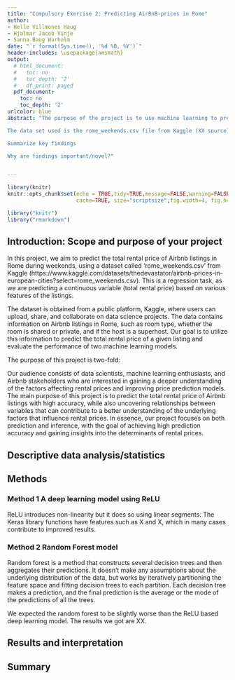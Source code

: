 ```yaml
---
title: "Compulsory Exercise 2: Predicting AirBnB-prices in Rome"
author:
- Helle Villmones Haug
- Hjalmar Jacob Vinje
- Sanna Baug Warholm
date: "`r format(Sys.time(), '%d %B, %Y')`"
header-includes: \usepackage{amsmath}
output:
  # html_document:
  #   toc: no
  #   toc_depth: '2'
  #   df_print: paged
  pdf_document:
    toc: no
    toc_depth: '2'
urlcolor: blue
abstract: "The purpose of the project is to use machine learning to predict the price of Airbnb nights in Rome XX TBA. 

The data set used is the rome_weekends.csv file from Kaggle (XX source). It was analyzed by X and X. 

Summarize key findings

Why are findings important/novel?"


---
```

  
```r
library(knitr)
knitr::opts_chunk$set(echo = TRUE,tidy=TRUE,message=FALSE,warning=FALSE,strip.white=TRUE,prompt=FALSE,
                      cache=TRUE, size="scriptsize",fig.width=4, fig.height=3,fig.align = "center")
```

```r
library("knitr")
library("rmarkdown")
```

<!--  Etc (load all packages needed). -->





## Introduction: Scope and purpose of your project

\textcolor{red}{Briefly introduce the broad idea of the problem or task that you chose and the respective data set that
you use. This could be a classification task (e.g., predicting the species of flowers in the Iris data set) or
a regression task (e.g., predicting the price of a house based on its features). Clearly define the scope of
your project. What specific problem are you trying to solve?
• Describe the source and give a referenc to where the data set is coming from.
• Describe the purpose of your project is some more detail. What are the specific question that you want
to answer in your project? Are you trying to find the best performing method or a good performing
and light method that is easy to use? Who is your audience? Are you trying to discover the relations
between different variables? Are you trying to find important predictors for your classification? Are
you trying to draw some insightful understanding in a particular topic/domain? Importantly: Is the
main purpose inference or prediction?}


In this project, we aim to predict the total rental price of Airbnb listings in Rome during weekends, using a dataset called 'rome_weekends.csv' from Kaggle (https://www.kaggle.com/datasets/thedevastator/airbnb-prices-in-european-cities?select=rome_weekends.csv). This is a regression task, as we are predicting a continuous variable (total rental price) based on various features of the listings.

The dataset is obtained from a public platform, Kaggle, where users can upload, share, and collaborate on data science projects. The data contains information on Airbnb listings in Rome, such as room type, whether the room is shared or private, and if the host is a superhost. Our goal is to utilize this information to predict the total rental price of a given listing and evaluate the performance of two machine learning models.

The purpose of this project is two-fold:

\begin{enumerate}
    \item To compare the performance of two different machine learning techniques: a deep learning model using the Keras library and a Random Forest model. We want to determine which model yields better prediction accuracy and whether there is a trade-off between performance and model complexity.
    \item To uncover relationships between different variables and identify important predictors for the total rental price. This will help us draw insightful understanding in the domain of Airbnb rental prices, which can be beneficial for hosts and guests alike.
\end{enumerate}

Our audience consists of data scientists, machine learning enthusiasts, and Airbnb stakeholders who are interested in gaining a deeper understanding of the factors affecting rental prices and improving price prediction models. The main purpose of this project is to predict the total rental price of Airbnb listings with high accuracy, while also uncovering relationships between variables that can contribute to a better understanding of the underlying factors that influence rental prices. In essence, our project focuses on both prediction and inference, with the goal of achieving high prediction accuracy and gaining insights into the determinants of rental prices.





## Descriptive data analysis/statistics

\textcolor{red}{Conduct descriptive data analysis to get an overview over your data (see this example for inspiration).
Examples:
• Report measures such as mean, median, range, standard deviation, and variance to describe the central
tendency, variability, and distribution of a data set.
• Scatter plots and correlation matrices across different variables and histograms of variables (see this
example).
• Box plots of variables.}

 

## Methods

\textcolor{red}{Describe the methods that you are using in your project and explain in detail how you applied them.
Depending on the task, these could include methods such as linear or logistic regression, decision trees,
random forests, support vector machines etc. You should use several methods for your problem so that
you can compare their performance.
• Explain briefly how each method works, what its strengths and weaknesses are, both in general but
also in the light of your project (how suitable is the method in your case?).
3
• Describe which hyperparameters are optimized for the methods (e.g., a shrinkage factor is a hyperparameter in Lasso).
• Describe clearly how you evaluate the performance of the different models and methods (accuracy, MSE,
misclassification error, CV error,. . . ). Explain how each metric is calculated, and why it is a useful
measure of model performance.
• (optional) Consider and describe potential limitations of the methods and the chosen evaluation metrics.}


### Method 1 A deep learning model using ReLU

ReLU introduces non-linearity but it does so using linear segments. The Keras library functions have features such as X and X, which in many cases contribute to improved results. 


### Method 2 Random Forest model

Random forest is a method that constructs several decision trees and then aggregates their predictions. It doesn't make any assumptions about the underlying distribution of the data, but works by iteratively partitioning the feature space and fitting decision trees to each partition. Each decision tree makes a prediction, and the final prediction is the average or the mode of the predictions of all the trees.

We expected the random forest to be slightly worse than the ReLU based deep learning model. The results we got are XX. 


## Results and interpretation


## Summary